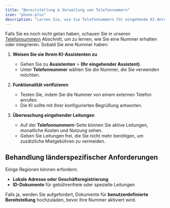 ```yaml
---
title: "Bereitstellung & Verwaltung von Telefonnummern"
icon: "phone-plus"
description: "Lernen Sie, wie Sie Telefonnummern für eingehende KI-Anrufe bereitstellen, zuweisen und verwalten"
---
```


Falls Sie es noch nicht getan haben, schauen Sie in unseren [Telefonnummern](/de/phone-numbers/types) Abschnitt, um zu lernen, wie Sie eine Nummer erhalten oder integrieren. Sobald Sie eine Nummer haben:

1. **Weisen Sie sie Ihrem KI-Assistenten zu**

   - Gehen Sie zu **Assistenten** > **(Ihr eingehender Assistent)**.
   - Unter **Telefonnummer** wählen Sie die Nummer, die Sie verwenden möchten.

2. **Funktionalität verifizieren**

   - Testen Sie, indem Sie die Nummer von einem externen Telefon anrufen.
   - Die KI sollte mit Ihrer konfigurierten Begrüßung antworten.

3. **Überwachung eingehender Leitungen**
   - Auf der **Telefonnummern**-Seite können Sie aktive Leitungen, monatliche Kosten und Nutzung sehen.
   - Geben Sie Leitungen frei, die Sie nicht mehr benötigen, um zusätzliche Mietgebühren zu vermeiden.

## Behandlung länderspezifischer Anforderungen

Einige Regionen können erfordern:

- **Lokale Adresse oder Geschäftsregistrierung**
- **ID-Dokumente** für gebührenfreie oder spezielle Leitungen

Falls ja, werden Sie aufgefordert, Dokumente für **benutzerdefinierte Bereitstellung** hochzuladen, bevor Ihre Nummer aktiviert wird. 